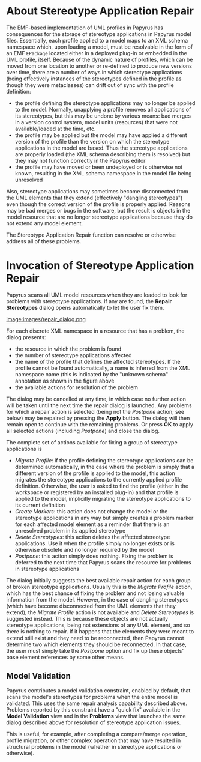 =About Stereotype Application Repair=

The EMF-based implementation of UML profiles in Papyrus has consequences for the storage of stereotype applications
in Papyrus model files.  Essentially, each profile applied to a model maps to an XML schema namespace which, upon
loading a model, must be resolvable in the form of an EMF <tt>EPackage</tt> located either in a deployed plug-in or
embedded in the UML profile, itself.  Because of the dynamic nature of profiles, which can be moved from one location
to another or re-defined to produce new versions over time, there are a number of ways in which stereotype applications
(being effectively instances of the stereotypes defined in the profile as though they were metaclasses) can drift out
of sync with the profile definition:

* the profile defining the stereotype applications may no longer be applied to the model. Normally, unapplying a profile removes all applications of its stereotypes, but this may be undone by various means:  bad merges in a version control system, model units (resources) that were not available/loaded at the time, etc. 
* the profile may be applied but the model may have applied a different version of the profile than the version on which the stereotype applications in the model are based. Thus the stereotype applications are properly loaded (the XML schema describing them is resolved) but they may not function correctly in the Papyrus editor
* the profile may have moved or been undeployed or is otherwise not known, resulting in the XML schema namespace in the model file being unresolved

Also, stereotype applications may sometimes become disconnected from the UML elements that they extend (effectively
"dangling stereotypes") even though the correct version of the profile is properly applied.  Reasons may be bad merges
or bugs in the software, but the result is objects in the model resource that are no longer stereotype applications
because they do not extend any model element.

The Stereotype Application Repair function can resolve or otherwise address all of these problems.

=Invocation of Stereotype Application Repair=

Papyrus scans all UML model resources when they are loaded to look for problems with stereotype applications.
If any are found, the '''Repair Stereotypes''' dialog opens automatically to let the user fix them. 

[[image:images/repair_dialog.png]] 

For each discrete XML namespace in a resource that has a problem, the dialog presents:

* the resource in which the problem is found
* the number of stereotype applications affected
* the name of the profile that defines the affected stereotypes. If the profile cannot be found automatically, a name is inferred from the XML namespace name (this is indicated by the "unknown schema" annotation as shown in the figure above
* the available actions for resolution of the problem

The dialog may be cancelled at any time, in which case no further action will be taken until the next time the
repair dialog is launched.  Any problems for which a repair action is selected  (being not the ''Postpone'' action; see below)
may be repaired by pressing the '''Apply''' button.  The dialog will then remain open to continue with the
remaining problems.  Or press '''OK''' to apply all selected actions (including ''Postpone'') and close the dialog.

The complete set of actions available for fixing a group of stereotype applications is

* ''Migrate Profile'': if the profile defining the stereotype applications can be determined automatically, in the case where the problem is simply that a different version of the profile is applied to the model, this action migrates the stereotype applications to the currently applied profile definition.  Otherwise, the user is asked to find the profile (either in the workspace or registered by an installed plug-in) and that profile is applied to the model, implicitly migrating the stereotype applications to its current definition
* ''Create Markers'': this action does not change the model or the stereotype applications in any way but simply creates a problem marker for each affected model element as a reminder that there is an unresolved problem in its applied stereotype
* ''Delete Stereotypes'': this action deletes the affected stereotype applications. Use it when the profile simply no longer exists or is otherwise obsolete and no longer required by the model
* ''Postpone'': this action simply does nothing. Fixing the problem is deferred to the next time that Papyrus scans the resource for problems in stereotype applications

The dialog initially suggests the best available repair action for each group of broken stereotype applications.
Usually this is the ''Migrate Profile'' action, which has the best chance of fixing the problem and not losing
valuable information from the model.  However, in the case of dangling stereotypes (which have become disconnected
from the UML elements that they extend), the ''Migrate Profile'' action is not available and ''Delete Stereotypes''
is suggested instead.  This is because these objects are not actually stereotype applications, being not extensions
of any UML element, and so there is nothing to repair.  If it happens that the elements they were meant to extend
still exist and they need to be reconnected, then Papyrus cannot determine two which elements they should be
reconnected.  In that case, the user must simply take the ''Postpone'' option and fix up these objects' base
element references by some other means.

==Model Validation==

Papyrus contributes a model validation constraint, enabled by default, that scans the model's stereotypes for problems when the entire model
is validated.  This uses the same repair analysis capability described above.  Problems reported by this constraint have a "quick fix"
available in the '''Model Validation''' view and in the '''Problems''' view that launches the same dialog described above for resolution
of stereotype application issues.

This is useful, for example, after completing a compare/merge operation, profile migration, or other complex operation that may have resulted
in structural problems in the model (whether in stereotype applications or otherwise).
